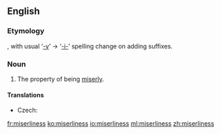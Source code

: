 ==English==
===Etymology===
{{suffix|miserly|ness}}, with usual ‘[[-y]]’ → ‘[[-i-]]’ spelling change on adding suffixes.

===Noun===
{{en-noun|-}}

# The property of being [[miserly]].

====Translations====
{{trans-top|property of being miserly}}
* Czech: {{t-|cs|lakota|f}}
{{trans-mid}}
{{trans-bottom}}

[[fr:miserliness]]
[[ko:miserliness]]
[[io:miserliness]]
[[ml:miserliness]]
[[zh:miserliness]]